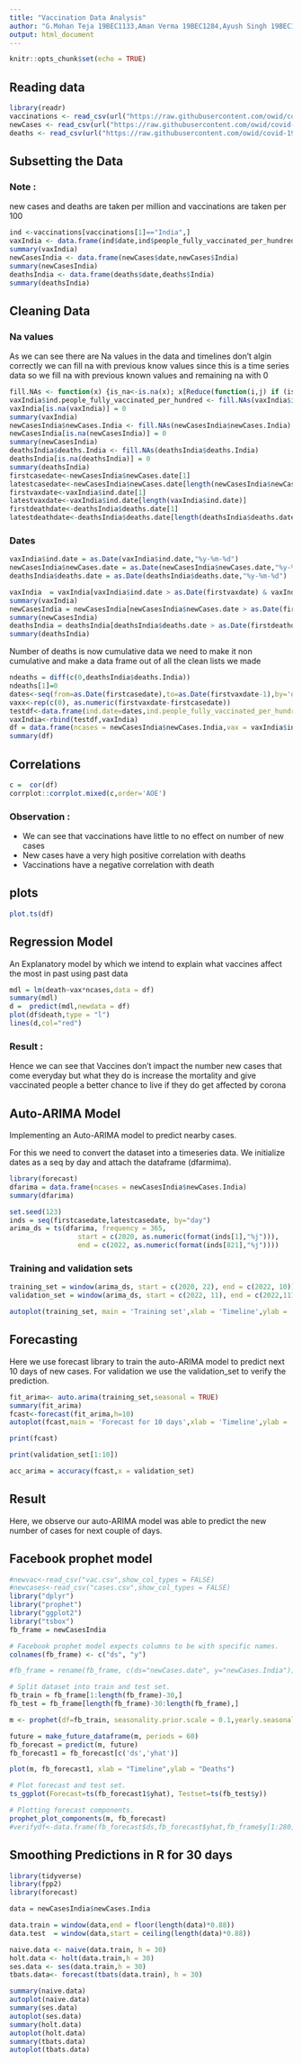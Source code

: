 ```yaml
---
title: "Vaccination Data Analysis"
author: "G.Mohan Teja 19BEC1133,Aman Verma 19BEC1284,Ayush Singh 19BEC1032,Janhavi Kulkarni 19BLC1187"
output: html_document
---
```


```r
knitr::opts_chunk$set(echo = TRUE)
```

## Reading data

```r
library(readr)
vaccinations <- read_csv(url("https://raw.githubusercontent.com/owid/covid-19-data/master/public/data/vaccinations/vaccinations.csv"),show_col_types = FALSE)
newCases <- read_csv(url("https://raw.githubusercontent.com/owid/covid-19-data/master/public/data/jhu/new_cases_per_million.csv"),show_col_types = FALSE)
deaths <- read_csv(url("https://raw.githubusercontent.com/owid/covid-19-data/master/public/data/jhu/total_deaths_per_million.csv"),show_col_types = FALSE)
```

## Subsetting the Data

### Note :

new cases and deaths are taken per million and vaccinations are taken per 100

```r
ind <-vaccinations[vaccinations[1]=="India",]
vaxIndia <- data.frame(ind$date,ind$people_fully_vaccinated_per_hundred)
summary(vaxIndia)
newCasesIndia <- data.frame(newCases$date,newCases$India)
summary(newCasesIndia)
deathsIndia <- data.frame(deaths$date,deaths$India)
summary(deathsIndia)
```

## Cleaning Data

### Na values

As we can see there are Na values in the data and timelines don't algin correctly we can fill na with previous know values since this is a time series data so we fill na with previous known values and remaining na with 0

```r
fill.NAs <- function(x) {is_na<-is.na(x); x[Reduce(function(i,j) if (is_na[j]) i else j, seq_len(length(x)), accumulate=T)]}
vaxIndia$ind.people_fully_vaccinated_per_hundred <- fill.NAs(vaxIndia$ind.people_fully_vaccinated_per_hundred)
vaxIndia[is.na(vaxIndia)] = 0
summary(vaxIndia)
newCasesIndia$newCases.India <- fill.NAs(newCasesIndia$newCases.India)
newCasesIndia[is.na(newCasesIndia)] = 0 
summary(newCasesIndia)
deathsIndia$deaths.India <- fill.NAs(deathsIndia$deaths.India)
deathsIndia[is.na(deathsIndia)] = 0
summary(deathsIndia)
firstcasedate<-newCasesIndia$newCases.date[1]
latestcasedate<-newCasesIndia$newCases.date[length(newCasesIndia$newCases.date)]
firstvaxdate<-vaxIndia$ind.date[1]
latestvaxdate<-vaxIndia$ind.date[length(vaxIndia$ind.date)]
firstdeathdate<-deathsIndia$deaths.date[1]
latestdeathdate<-deathsIndia$deaths.date[length(deathsIndia$deaths.date)]
```

### Dates

```r
vaxIndia$ind.date = as.Date(vaxIndia$ind.date,"%y-%m-%d")
newCasesIndia$newCases.date = as.Date(newCasesIndia$newCases.date,"%y-%m-%d")
deathsIndia$deaths.date = as.Date(deathsIndia$deaths.date,"%y-%m-%d")

vaxIndia  = vaxIndia[vaxIndia$ind.date > as.Date(firstvaxdate) & vaxIndia$ind.date < as.Date(latestvaxdate),]
summary(vaxIndia)
newCasesIndia = newCasesIndia[newCasesIndia$newCases.date > as.Date(firstcasedate) & newCasesIndia$newCases.date < as.Date(latestcasedate),]
summary(newCasesIndia)
deathsIndia = deathsIndia[deathsIndia$deaths.date > as.Date(firstdeathdate) & deathsIndia$deaths.date < as.Date(latestdeathdate),]
summary(deathsIndia)
```

Number of deaths is now cumulative data we need to make it non cumulative and make a data frame out of all the clean lists we made

```r
ndeaths = diff(c(0,deathsIndia$deaths.India))
ndeaths[1]=0
dates<-seq(from=as.Date(firstcasedate),to=as.Date(firstvaxdate-1),by='day')
vaxx<-rep(c(0), as.numeric(firstvaxdate-firstcasedate))
testdf<-data.frame(ind.date=dates,ind.people_fully_vaccinated_per_hundred=vaxx)
vaxIndia<-rbind(testdf,vaxIndia)
df = data.frame(ncases = newCasesIndia$newCases.India,vax = vaxIndia$ind.people_fully_vaccinated_per_hundred,death = ndeaths)
summary(df)
```

## Correlations

```r
c =  cor(df)
corrplot::corrplot.mixed(c,order='AOE')
```

### Observation :

-   We can see that vaccinations have little to no effect on number of new cases
-   New cases have a very high positive correlation with deaths
-   Vaccinations have a negative correlation with death

## plots

```r
plot.ts(df)
```

## Regression Model

An Explanatory model by which we intend to explain what vaccines affect the most in past using past data

```r
mdl = lm(death~vax*ncases,data = df)
summary(mdl)
d =  predict(mdl,newdata = df)
plot(df$death,type = "l")
lines(d,col="red")
```

### Result :

Hence we can see that Vaccines don't impact the number new cases that come everyday but what they do is increase the mortality and give vaccinated people a better chance to live if they do get affected by corona

## Auto-ARIMA Model

Implementing an Auto-ARIMA model to predict nearby cases.

For this we need to convert the dataset into a timeseries data. We initialize dates as a seq by day and attach the dataframe (dfarmima).

```r
library(forecast)
dfarima = data.frame(ncases = newCasesIndia$newCases.India)
summary(dfarima)

set.seed(123)
inds = seq(firstcasedate,latestcasedate, by="day")
arima_ds = ts(dfarima, frequency = 365,
                 start = c(2020, as.numeric(format(inds[1],"%j"))),
                 end = c(2022, as.numeric(format(inds[821],"%j"))))
```

### Training and validation sets

```r
training_set = window(arima_ds, start = c(2020, 22), end = c(2022, 10))
validation_set = window(arima_ds, start = c(2022, 11), end = c(2022,111 ))

autoplot(training_set, main = 'Training set',xlab = 'Timeline',ylab = 'Number of Cases per million')
```

## Forecasting

Here we use forecast library to train the auto-ARIMA model to predict next 10 days of new cases. For validation we use the validation_set to verify the prediction.

```r
fit_arima<- auto.arima(training_set,seasonal = TRUE)
summary(fit_arima)
fcast<-forecast(fit_arima,h=10)
autoplot(fcast,main = 'Forecast for 10 days',xlab = 'Timeline',ylab = 'New Cases')

print(fcast)

print(validation_set[1:10])

acc_arima = accuracy(fcast,x = validation_set)
```
## Result

Here, we observe our auto-ARIMA model was able to predict the new number of cases for next couple of days.

## Facebook prophet model
```r
#newvac<-read_csv("vac.csv",show_col_types = FALSE)
#newcases<-read_csv("cases.csv",show_col_types = FALSE)
library("dplyr")
library("prophet")
library("ggplot2")
library("tsbox")
fb_frame = newCasesIndia

# Facebook prophet model expects columns to be with specific names.
colnames(fb_frame) <- c("ds", "y")

#fb_frame = rename(fb_frame, c(ds="newCases.date", y="newCases.India"))

# Split dataset into train and test set.
fb_train = fb_frame[1:length(fb_frame)-30,]
fb_test = fb_frame[length(fb_frame)-30:length(fb_frame),]

m <- prophet(df=fb_train, seasonality.prior.scale = 0.1,yearly.seasonality=TRUE,changepoint.prior.scale = 0.01)

future = make_future_dataframe(m, periods = 60)
fb_forecast = predict(m, future)
fb_forecast1 = fb_forecast[c('ds','yhat')]

plot(m, fb_forecast1, xlab = "Timeline",ylab = "Deaths")

# Plot forecast and test set.
ts_ggplot(Forecast=ts(fb_forecast1$yhat), Testset=ts(fb_test$y))

# Plotting forecast components.
prophet_plot_components(m, fb_forecast)
#verifydf<-data.frame(fb_forecast$ds,fb_forecast$yhat,fb_frame$y[1:280])

```



## Smoothing Predictions in R for 30 days
```r
library(tidyverse)
library(fpp2)
library(forecast)

data = newCasesIndia$newCases.India

data.train = window(data,end = floor(length(data)*0.88))
data.test  = window(data,start = ceiling(length(data)*0.88))

naive.data <- naive(data.train, h = 30)
holt.data <- holt(data.train,h = 30)
ses.data <- ses(data.train,h = 30)
tbats.data<- forecast(tbats(data.train), h = 30)

summary(naive.data)
autoplot(naive.data)
summary(ses.data)
autoplot(ses.data)
summary(holt.data)
autoplot(holt.data)
summary(tbats.data)
autoplot(tbats.data)

```



